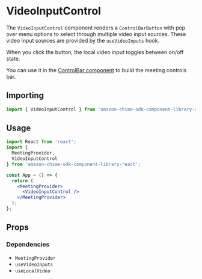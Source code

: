 
<Meta title="SDK Components/MeetingControls/VideoInputControl" />

# VideoInputControl

The `VideoInputControl` component renders a `ControlBarButton` with pop over menu options to select through multiple video input sources.
These video input sources are provided by the `useVideoInputs` hook.

When you click the button, the local video input toggles between on/off state.

You can use it in the [ControlBar component](/docs/ui-components-controlbar--control-bar) to build the meeting controls bar.

## Importing

```javascript
import { VideoInputControl } from 'amazon-chime-sdk-component-library-react';
```

## Usage

```jsx
import React from 'react';
import {
  MeetingProvider,
  VideoInputControl
} from 'amazon-chime-sdk-component-library-react';

const App = () => {
  return (
    <MeetingProvider>
      <VideoInputControl />
    </MeetingProvider>
  );
};
```

## Props

<Props of={VideoInputControl} />

### Dependencies

- `MeetingProvider`
- `useVideoInputs`
- `useLocalVideo`
